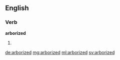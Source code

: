 ==English==

===Verb===
'''arborized'''

# {{en-past of|arborize}}

[[de:arborized]]
[[mg:arborized]]
[[ml:arborized]]
[[sv:arborized]]